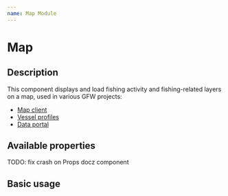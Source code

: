 ```yaml
---
name: Map Module
---
```



# Map

## Description

This component displays and load fishing activity and fishing-related layers on a map, used in various GFW projects:

- [Map client](https://github.com/GlobalFishingWatch/map-client/blob/9c5179358d4870c0fd4c2c0742917e72e6025c59/app/src/map/components/MapWrapper.jsx#L5)
- [Vessel profiles](https://github.com/GlobalFishingWatch/vessel-profiles/blob/aa0e17395f6a4947bb3fdf3106cb9d0a744ba64f/src/profile/components/MapWrapper.js#L3)
- [Data portal](https://github.com/GlobalFishingWatch/data-portal/blob/96b1e24efcff58ade672a67229da0610d9d241ab/src/map/MapWrapper.jsx#L2)

## Available properties

TODO: fix crash on Props docz component

## Basic usage

<Playground>
  <Map viewport={{ center: [0.026, 123.61], zoom: 5, }} />
</Playground>
